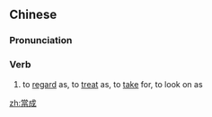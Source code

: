 {{also|当成}}
==Chinese==
{{zh-forms|s=当成}}

===Pronunciation===
{{zh-pron
|m=dāngchéng
|cat=v
}}

===Verb===
{{zh-verb}}

# to [[regard]] as, to [[treat]] as, to [[take]] for, to look on as

[[zh:當成]]